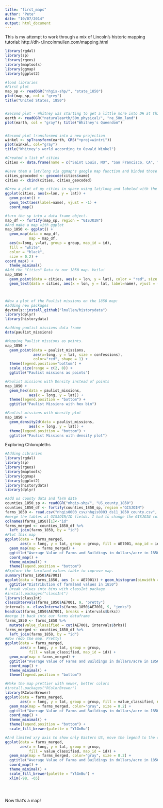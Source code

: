 ```yaml
---
title: "first_maps"
author: "Pete"
date: "10/07/2014"
output: html_document
---
```

This is my attempt to work through a mix of Lincoln's historic mapping tutorial: http://dh-r.lincolnmullen.com/mapping.html 



```r
library(rgdal)
library(sp)
library(rgeos)
library(maptools)
library(ggmap)
library(ggplot2)

#load libraries
#First plot
map_sp <- readOGR("nhgis-shp/", "state_1850") 
plot(map_sp, col = "grey")
title("United States, 1850")


#Second plot - Whitney was starting to get a little more into DH at this point.
earth <- readOGR("naturalearth/50m_physical/", "ne_50m_land")
plot(earth, col = "gray"); title("Whitney's Queendom")


#Second plot transformed into a new projection
winkel <- spTransform(earth, CRS("+proj=wintri"))
plot(winkel, col="gray")
title("Whitney's world according to Oswald Winkel")

#Created a list of cities
cities <- data.frame(name = c("Saint Louis, MO", "San Francisco, CA", "Boston, MA", "Charleston, SC", "Houston, TX"), stringsAsFactors=FALSE)

#Gave them a lat/long via ggmap's google map function and binded those fields to my cities DF
cities_geocoded <- geocode(cities$name)
cities <- cbind(cities, cities_geocoded)

#Drew a plot of my cities in space using lat/long and labeled with the "name" column.
ggplot(cities, aes(x=lon, y = lat)) +
  geom_point() + 
  geom_text(aes(label=name), vjust = -1) + 
  coord_map()

#turn the sp into a data frame object.
map_df <- fortify(map_sp, region = "GISJOIN")
#And make a map with ggplot
map_1850 <- ggplot() + 
  geom_map(data = map_df,
           map = map_df, 
  aes(x=long, y=lat, group = group, map_id = id),
  fill = "white",
  color = "black",
  size = 0.2) +
coord_map() +
  theme_minimal()
#Add the "Cities" Data to our 1850 map. Voila!
map_1850 +
  geom_point(data = cities, aes(x = lon, y = lat), color = "red", size = 3) + 
  geom_text(data = cities, aes(x = lon, y = lat, label=name), vjust = -1)



#Now a plot of the Paulist missions on the 1850 map:
#adding new packages
devtools::install_github("lmullen/historydata")
library(dplyr)
library(historydata)

#adding paulist missions data frame
data(paulist_missions)

#Mapping Paulist missions as points.
map_1850 + 
  geom_point(data = paulist_missions, 
             aes(x=long, y = lat, size = confessions),
             color="red", shape = 1) +
  theme(legend.position="bottom") + 
  scale_size(range = c(2, 8)) + 
  ggtitle("Paulist missions as points")

#Paulist missions with Density instead of points
map_1850 +
  geom_hex(data = paulist_missions, 
           aes(x = long, y = lat)) +
  theme(legend.position = "bottom") +
  ggtitle("Paulist Missions with hex bin")

#Paulist missions with density plot
map_1850 +
  geom_density2d(data = paulist_missions, 
           aes(x = long, y = lat)) +
  theme(legend.position = "bottom") +
  ggtitle("Paulist Missions with density plot")


```


Exploring Chloropleths
```r
#Adding Libraries
library(rgdal)
library(sp)
library(rgeos)
library(maptools)
library(ggmap)
library(ggplot2)
library(historydata)
library(dplyr)

#add us county data and farm data
counties_1850_sp <- readOGR("nhgis-shp/", "US_county_1850")
counties_1850_df <- fortify(counties_1850_sp, region ="GISJOIN")
farms_1850 <- read.csv("nhgis0003_csv/nhgis0003_ds11_1850_county.csv", stringsAsFactors = FALSE)
#merge the tables at GISJOIN/ID fields. I had to change the GISJOIN column to id in "farms_1850" to get them to join correctly
colnames(farms_1850)[1]<-"id"
farms_merged <- counties_1850_df %>% 
  left_join(farms_1850, by = "id")
#Plot this map
ggplot(data = farms_merged,
       aes(x = long, y = lat, group = group, fill = AE7001, map_id = id)) +
  geom_map(map = farms_merged) + 
  ggtitle("Average Value of Farms and Buildings in dollars/acre in 1850") +
  coord_map() + 
  theme_minimal() + 
  theme(legend.position = "bottom")
#Explore the farmland values table to improve map. 
summary(farms_1850$AE7001)
ggplot(data = farms_1850, aes (x = AE7001)) + geom_histogram(binwidth = 10) +
  ggtitle("Distribution of farmland values in 1850")
# Break values into bins with classInt package
#install.packages("classInt")
library(classInt)
classIntervals(farms_1850$AE7001, 9, "pretty")
intervals <- classIntervals(farms_1850$AE7001, 9, "jenks")
head(cut(farms_1850$AE7001, breaks = intervals$brks))
#merge it back into our farms dataframe
farms_1850 <- farms_1850 %>%
  mutate(value_classified = cut(AE7001, intervals$brks))
farms_merged <- counties_1850_df %>% 
  left_join(farms_1850, by = "id")
#Now redo the map. Pretty!
ggplot(data = farms_merged,
       aes(x = long, y = lat, group = group, 
           fill = value_classified, map_id = id)) +
  geom_map(map = farms_merged) + 
  ggtitle("Average Value of Farms and Buildings in dollars/acre in 1850") +
  coord_map() + 
  theme_minimal() + 
  theme(legend.position = "bottom")

#Make the map prettier with newer, better colors
#install.packages("RColorBrewer")
library(RColorBrewer)
ggplot(data = farms_merged,
       aes(x = long, y = lat, group = group, fill = value_classified, map_id = id)) +
  geom_map(map = farms_merged, color="gray", size = 0.2) + 
  ggtitle("Average Value of Farms and Buildings in dollars/acre in 1850") +
  coord_map() + 
  theme_minimal() + 
  theme(legend.position = "bottom") +
  scale_fill_brewer(palette = "YlGnBu")

#And limited x/y axis to show only Eastern US, move the legend to the side.
ggplot(data = farms_merged,
       aes(x = long, y = lat, group = group, 
           fill = value_classified, map_id = id)) +
  geom_map(map = farms_merged, color="gray", size = 0.2) + 
  ggtitle("Average Value of Farms and Buildings in dollars/acre in 1850") +
  coord_map() + 
  theme_minimal() + 
  scale_fill_brewer(palette = "YlGnBu") +
  xlim(-98, -65)





```
Now that's a map!